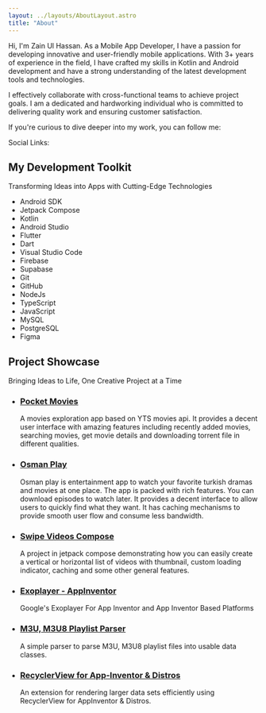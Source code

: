 ```yaml
---
layout: ../layouts/AboutLayout.astro
title: "About"
---
```



Hi, I'm Zain Ul Hassan. As a Mobile App Developer, I have a passion for developing innovative and user-friendly mobile applications. With 3+ years of experience in the field, I have crafted my skills in Kotlin and Android development and have a strong understanding of the latest development tools and technologies.

I effectively collaborate with cross-functional teams to achieve project goals. I am a dedicated and hardworking individual who is committed to delivering quality work and ensuring customer satisfaction.

If you're curious to dive deeper into my work, you can follow me:

<div class="flex flex-col sm:flex-row sm:items-center">
  <div class="mb-1 mr-2 whitespace-nowrap sm:mb-0">Social Links:</div>
  <Socials />
</div>

## My Development Toolkit

Transforming Ideas into Apps with Cutting-Edge Technologies

- Android SDK
- Jetpack Compose
- Kotlin
- Android Studio
- Flutter
- Dart
- Visual Studio Code
- Firebase
- Supabase
- Git
- GitHub
- NodeJs
- TypeScript
- JavaScript
- MySQL
- PostgreSQL
- Figma

## Project Showcase

Bringing Ideas to Life, One Creative Project at a Time

- ### [Pocket Movies](https://github.com/zainulhassan815/pocketmovies)

  A movies exploration app based on YTS movies api. It provides a decent user interface with amazing features including recently added movies, searching movies, get movie details and downloading torrent file in different qualities.

- ### [Osman Play](https://github.com/zainulhassan815/osman-play)

  Osman play is entertainment app to watch your favorite turkish dramas and movies at one place. The app is packed with rich features. You can download episodes to watch later. It provides a decent interface to allow users to quickly find what they want. It has caching mechanisms to provide smooth user flow and consume less bandwidth.

- ### [Swipe Videos Compose](https://github.com/zainulhassan815/swipe-videos-compose)

  A project in jetpack compose demonstrating how you can easily create a vertical or horizontal list of videos with thumbnail, custom loading indicator, caching and some other general features.

- ### [Exoplayer - AppInventor](https://github.com/zainulhassan815/exoplayer-appinventor)

  Google's Exoplayer For App Inventor and App Inventor Based Platforms

- ### [M3U, M3U8 Playlist Parser](https://github.com/zainulhassan815/iptv-parser)

  A simple parser to parse M3U, M3U8 playlist files into usable data classes.

- ### [RecyclerView for App-Inventor & Distros](https://github.com/zainulhassan815/appinventor-recycler-list)
  An extension for rendering larger data sets efficiently using RecyclerView for AppInventor & Distros.
